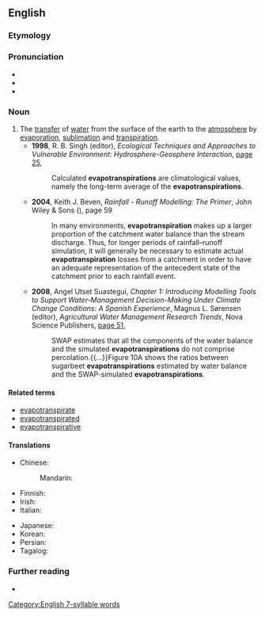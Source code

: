 ==English==
{{wikipedia}}

===Etymology===
{{blend|en|evaporation|alt1=evapo(ration)|transpiration}}

===Pronunciation===
* {{IPA|en|/ɪˌvæpəʊˌtɹænspɪˈɹeɪʃn̩/}}
* {{rhymes|en|eɪʃən|s=7}}
* {{hyphenation|en|e|vap|o|tran|spi|ra|tion}}

===Noun===
{{en-noun|~}}

# The [[transfer]] of [[water]] from the surface of the earth to the [[atmosphere]] by [[evaporation]], [[sublimation]] and [[transpiration]].
#* '''1998''', R. B. Singh (editor), ''Ecological Techniques and Approaches to Vulnerable Environment: Hydrosphere-Geosphere Interaction'', [https://books.google.com.au/books?id=65_uAAAAMAAJ&q=%22evapotranspirations%22&dq=%22evapotranspirations%22&hl=en&sa=X&ved=0ahUKEwih46u6zq7aAhVIHpAKHV3AD2UQ6AEIRTAF page 25],
#*: Calculated '''evapotranspirations''' are climatological values, namely the long-term average of the '''evapotranspirations'''.
#* '''2004''', Keith J. Beven, ''Rainfall - Runoff Modelling: The Primer'', John Wiley & Sons ({{ISBN|9780470866719}}), page 59
#*: In many environments, '''evapotranspiration''' makes up a larger proportion of the catchment water balance than the stream discharge. Thus, for longer periods of rainfall–runoff simulation, it will generally be necessary to estimate actual '''evapotranspiration''' losses from a catchment in order to have an adequate representation of the antecedent state of the catchment prior to each rainfall event.
#* '''2008''', Angel Utset Suastegui, ''Chapter 1: Introducing Modelling Tools to Support Water-Management Decision-Making Under Climate Change Conditions: A Spanish Experience'', Magnus L. Sørensen (editor), ''Agricultural Water Management Research Trends'', Nova Science Publishers, [https://books.google.com.au/books?id=bGj_S52c8S0C&pg=PA51&dq=%22evapotranspirations%22&hl=en&sa=X&ved=0ahUKEwih46u6zq7aAhVIHpAKHV3AD2UQ6AEINDAC#v=onepage&q=%22evapotranspirations%22&f=false page 51],
#*: SWAP estimates that all the components of the water balance and the simulated '''evapotranspirations''' do not comprise percolation.{{...}}Figure 10A shows the ratios between sugarbeet '''evapotranspirations''' estimated by water balance and the SWAP-simulated '''evapotranspirations'''.

====Related terms====
* [[evapotranspirate]]
* [[evapotranspirated]]
* [[evapotranspirative]]

====Translations====
{{trans-top|the transfer of water from the surface of the earth to the atmosphere by evaporation}}
* Chinese:
*: Mandarin: {{t|cmn|蒸發散|sc=Hani}}
* Finnish: {{t|fi|kokonaishaihdunta}}
* Irish: {{t|ga|imghalú}}
* Italian: {{t|it|evapotraspirazione|f}}
{{trans-mid}}
* Japanese: {{t|ja|蒸発散|sc=Jpan}}
* Korean: {{t|ko|증발산|sc=Kore}}
* Persian: {{t|fa|تبخیر-تعرق|sc=fa-Arab}}
* Tagalog: {{t|tl|halmanhisingaw}}
{{trans-bottom}}

===Further reading===
* {{pedia|Hydrology (agriculture)}}

[[Category:English 7-syllable words]]